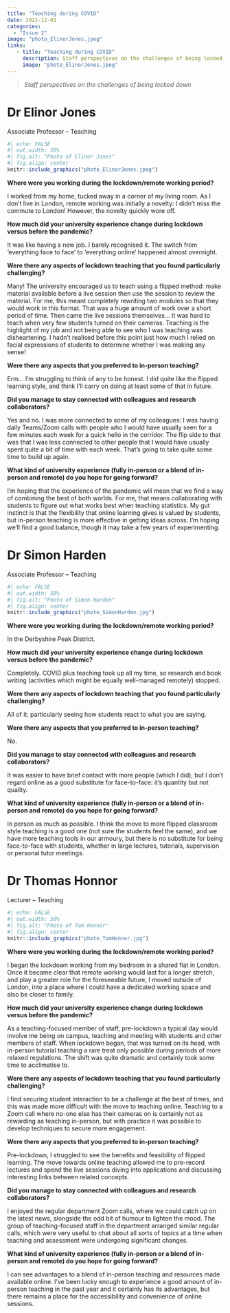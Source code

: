 ```yaml
---
title: "Teaching during COVID"
date: 2021-12-01
categories:
  - "Issue 2"
image: "photo_ElinorJones.jpeg" 
links: 
   - title: "Teaching during COVID"
     description: Staff perspectives on the challenges of being locked down
     image: "photo_ElinorJones.jpeg" 
---
```


> *Staff perspectives on the challenges of being locked down*



 
# Dr Elinor Jones
Associate Professor – Teaching

```r
#| echo: FALSE
#| out.width: 50%
#| fig.alt: "Photo of Elinor Jones"
#| fig.align: center
knitr::include_graphics("photo_ElinorJones.jpeg")
```

**Where were you working during the lockdown/remote working period?**

I worked from my home, tucked away in a corner of my living room. As I don’t live in London, remote working was initially a novelty: I didn’t miss the commute to London! However, the novelty quickly wore off.

**How much did your university experience change during lockdown versus before the pandemic?**

It was like having a new job. I barely recognised it. The switch from ‘everything face to face’ to ‘everything online’ happened almost overnight.

**Were there any aspects of lockdown teaching that you found particularly challenging?**

Many! The university encouraged us to teach using a flipped method: make material available before a live session then use the session to review the material. For me, this meant completely rewriting two modules so that they would work in this format. That was a huge amount of work over a short period of time. Then came the live sessions themselves… It was hard to teach when very few students turned on their cameras. Teaching is the highlight of my job and not being able to see who I was teaching was disheartening. I hadn’t realised before this point just how much I relied on facial expressions of students to determine whether I was making any sense!

**Were there any aspects that you preferred to in-person teaching?**

Erm… I’m struggling to think of any to be honest. I did quite like the flipped learning style, and think I’ll carry on doing at least some of that in future. 

**Did you manage to stay connected with colleagues and research collaborators?**

Yes and no. I was more connected to some of my colleagues: I was having daily Teams/Zoom calls with people who I would have usually seen for a few minutes each week for a quick hello in the corridor. The flip side to that was that I was less connected to other people that I would have usually spent quite a bit of time with each week. That’s going to take quite some time to build up again.

**What kind of university experience (fully in-person or a blend of in-person and remote) do you hope for going forward?**

I’m hoping that the experience of the pandemic will mean that we find a way of combining the best of both worlds. For me, that means collaborating with students to figure out what works best when teaching statistics. My gut instinct is that the flexibility that online learning gives is valued by students, but in-person teaching is more effective in getting ideas across. I’m hoping we’ll find a good balance, though it may take a few years of experimenting.


# Dr Simon Harden
Associate Professor – Teaching

```r
#| echo: FALSE
#| out.width: 50%
#| fig.alt: "Photo of Simon Harden"
#| fig.align: center
knitr::include_graphics("photo_SimonHarden.jpg")
```

**Where were you working during the lockdown/remote working period?**

In the Derbyshire Peak District.

**How much did your university experience change during lockdown versus before the pandemic?**

Completely. COVID plus teaching took up all my time, so research and book writing (activities which might be equally well-managed remotely) stopped.

**Were there any aspects of lockdown teaching that you found particularly challenging?**

All of it: particularly seeing how students react to what you are saying.

**Were there any aspects that you preferred to in-person teaching?**

No.

**Did you manage to stay connected with colleagues and research collaborators?**

It was easier to have brief contact with more people (which I did), but I don't regard online as a good substitute for face-to-face: it’s quantity but not quality.

**What kind of university experience (fully in-person or a blend of in-person and remote) do you hope for going forward?**

In person as much as possible. I think the move to more flipped classroom style teaching is a good one (not sure the students feel the same), and we have more teaching tools in our armoury, but there is no substitute for being face-to-face with students, whether in large lectures, tutorials, supervision or personal tutor meetings.


# Dr Thomas Honnor
Lecturer – Teaching

```r
#| echo: FALSE
#| out.width: 50%
#| fig.alt: "Photo of Tom Honnor"
#| fig.align: center
knitr::include_graphics("photo_TomHonnor.jpg")
```

**Where were you working during the lockdown/remote working period?**

I began the lockdown working from my bedroom in a shared flat in London. Once it became clear that remote working would last for a longer stretch, and play a greater role for the foreseeable future, I moved outside of London, into a place where I could have a dedicated working space and also be closer to family.

**How much did your university experience change during lockdown versus before the pandemic?**

As a teaching-focused member of staff, pre-lockdown a typical day would involve me being on campus, teaching and meeting with students and other members of staff. When lockdown began, that was turned on its head, with in-person tutorial teaching a rare treat only possible during periods of more relaxed regulations. The shift was quite dramatic and certainly took some time to acclimatise to.

**Were there any aspects of lockdown teaching that you found particularly challenging?**

I find securing student interaction to be a challenge at the best of times, and this was made more difficult with the move to teaching online. Teaching to a Zoom call where no-one else has their cameras on is certainly not as rewarding as teaching in-person, but with practice it was possible to develop techniques to secure more engagement.

**Were there any aspects that you preferred to in-person teaching?**

Pre-lockdown, I struggled to see the benefits and feasibility of flipped learning. The move towards online teaching allowed me to pre-record lectures and spend the live sessions diving into applications and discussing interesting links between related concepts.

**Did you manage to stay connected with colleagues and research collaborators?**

I enjoyed the regular department Zoom calls, where we could catch up on the latest news, alongside the odd bit of humour to lighten the mood. The group of teaching-focused staff in the department arranged similar regular calls, which were very useful to chat about all sorts of topics at a time when teaching and assessment were undergoing significant changes.

**What kind of university experience (fully in-person or a blend of in-person and remote) do you hope for going forward?**

I can see advantages to a blend of in-person teaching and resources made available online. I’ve been lucky enough to experience a good amount of in-person teaching in the past year and it certainly has its advantages, but there remains a place for the accessibility and convenience of online sessions.

